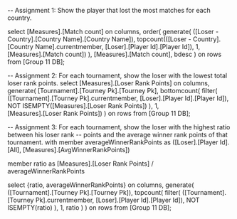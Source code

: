 -- Assignment 1: Show the player that lost the most matches for each country.

select [Measures].[Match count] on columns,
order(
        generate(
            ([Loser - Country].[Country Name].[Country Name]),
            topcount(([Loser - Country].[Country Name].currentmember, [Loser].[Player Id].[Player Id]), 1,  [Measures].[Match count])
            ), 
         [Measures].[Match count],
        bdesc
    ) on rows
from [Group 11 DB];



-- Assignment 2: For each tournament, show the loser with the lowest total loser rank points.
select [Measures].[Loser Rank Points] on columns,
generate(
     [Tournament].[Tourney Pk].[Tourney Pk],
     bottomcount(
		filter(
			([Tournament].[Tourney Pk].currentmember, [Loser].[Player Id].[Player Id]), 
			NOT ISEMPTY([Measures].[Loser Rank Points])
		), 
		1,  
		[Measures].[Loser Rank Points])
)
on rows
from [Group 11 DB];


-- Assignment 3: For each tournament, show the loser with the highest ratio between his loser rank
-- points and the average winner rank points of that tournament.
with member averageWinnerRankPoints as
	([Loser].[Player Id].[All],
	[Measures].[AvgWinnerRankPoints])

member ratio as 
	[Measures].[Loser Rank Points] / averageWinnerRankPoints

select {ratio, averageWinnerRankPoints} on columns,
	generate(
		([Tournament].[Tourney Pk].[Tourney Pk]),
		topcount(
			filter(
				([Tournament].[Tourney Pk].currentmember, [Loser].[Player Id].[Player Id]),
				NOT ISEMPTY(ratio)
			),
			1,
			ratio
		)
	) 
on rows
from [Group 11 DB];

